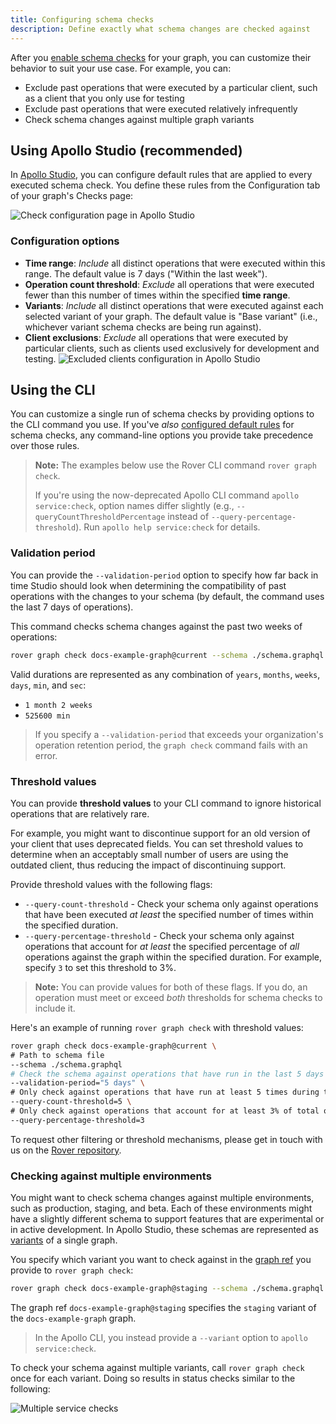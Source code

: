 ```yaml
---
title: Configuring schema checks
description: Define exactly what schema changes are checked against
---
```


After you [enable schema checks](./schema-checks/) for your graph, you can customize their behavior to suit your use case. For example, you can:

* Exclude past operations that were executed by a particular client, such as a client that you only use for testing
* Exclude past operations that were executed relatively infrequently
* Check schema changes against multiple graph variants

## Using Apollo Studio (recommended)

In [Apollo Studio](https://studio.apollographql.com), you can configure default rules that are applied to every executed schema check. You define these rules from the Configuration tab of your graph's Checks page:

<img class="screenshot" src="./img/check-configurations/check-configuration-page.png" alt="Check configuration page in Apollo Studio" />

### Configuration options

* **Time range**: _Include_ all distinct operations that were executed within this range. The default value is 7 days ("Within the last week").
* **Operation count threshold**: _Exclude_ all operations that were executed fewer than this number of times within the specified **time range**.
* **Variants**: _Include_ all distinct operations that were executed against each selected variant of your graph. The default value is "Base variant" (i.e., whichever variant schema checks are being run against).
* **Client exclusions**: _Exclude_ all operations that were executed by particular clients, such as clients used exclusively for development and testing.
    <img class="screenshot" src="./img/check-configurations/excluded-clients.png" alt="Excluded clients configuration in Apollo Studio" />

## Using the CLI

You can customize a single run of schema checks by providing options to the CLI command you use. If you've _also_ [configured default rules](#using-apollo-studio-recommended) for schema checks, any command-line options you provide take precedence over those rules.

> **Note:** The examples below use the Rover CLI command `rover graph check`.
>
> If you're using the now-deprecated Apollo CLI command `apollo service:check`, option names differ slightly (e.g., `--queryCountThresholdPercentage` instead of `--query-percentage-threshold`). Run `apollo help service:check` for details.

### Validation period

You can provide the `--validation-period` option to specify how far back in time Studio should look when determining the compatibility of past operations with the changes to your schema (by default, the command uses the last 7 days of operations).

This command checks schema changes against the past two weeks of operations:

```bash
rover graph check docs-example-graph@current --schema ./schema.graphql --validation-period="2 weeks"
```

Valid durations are represented as any combination of `years`, `months`, `weeks`, `days`, `min`, and `sec`:

* `1 month 2 weeks`
* `525600 min`

> If you specify a `--validation-period` that exceeds your organization's operation retention period, the `graph check` command fails with an error.

### Threshold values

You can provide **threshold values** to your CLI command to ignore historical operations that are relatively rare.

For example, you might want to discontinue support for an old version of your client that uses deprecated fields. You can set threshold values to determine when an acceptably small number of users are using the outdated client, thus reducing the impact of discontinuing support.

Provide threshold values with the following flags:

- `--query-count-threshold` - Check your schema only against operations that have been executed _at least_ the specified number of times within the specified duration.
- `--query-percentage-threshold` - Check your schema only against operations that account for _at least_ the specified percentage of _all_ operations against the graph within the specified duration. For example, specify `3` to set this threshold to 3%.

> **Note:** You can provide values for both of these flags. If you do, an operation must meet or exceed _both_ thresholds for schema checks to include it.

Here's an example of running `rover graph check` with threshold values:

```bash
rover graph check docs-example-graph@current \
# Path to schema file
--schema ./schema.graphql
# Check the schema against operations that have run in the last 5 days
--validation-period="5 days" \
# Only check against operations that have run at least 5 times during the 5-day duration
--query-count-threshold=5 \
# Only check against operations that account for at least 3% of total operation volume
--query-percentage-threshold=3
```

To request other filtering or threshold mechanisms, please get in touch with us on the [Rover repository](https://github.com/apollographql/rover).

### Checking against multiple environments

You might want to check schema changes against multiple environments, such as production, staging, and beta. Each of these environments might have a slightly different schema to support features that are experimental or in active development. In Apollo Studio, these schemas are represented as [variants](./org/graphs/#managing-variants) of a single graph.

You specify which variant you want to check against in the [graph ref](https://www.apollographql.com/docs/rover/conventions/#graph-refs) you provide to `rover graph check`:

```bash
rover graph check docs-example-graph@staging --schema ./schema.graphql
```

The graph ref `docs-example-graph@staging` specifies the `staging` variant of the `docs-example-graph` graph.

> In the Apollo CLI, you instead provide a `--variant` option to `apollo service:check`.

To check your schema against multiple variants, call `rover graph check` once for each variant. Doing so results in status checks similar to the following:

<img class="screenshot" src="./img/schema-checks/multi-github-check.png" alt="Multiple service checks" />
